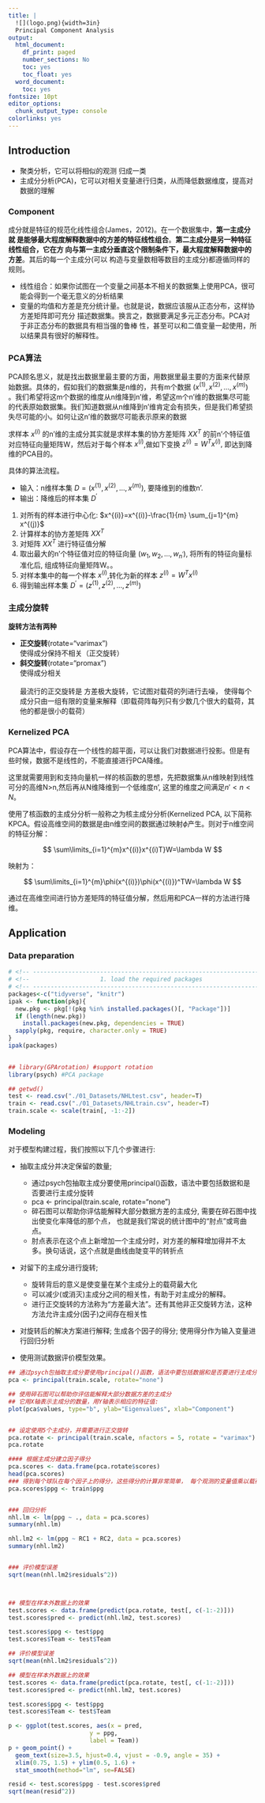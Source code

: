 ```yaml
---
title: |
  ![](logo.png){width=3in}  
  Principal Component Analysis
output:
  html_document:
    df_print: paged
    number_sections: No
    toc: yes
    toc_float: yes
  word_document:
    toc: yes
fontsize: 10pt
editor_options:
  chunk_output_type: console
colorlinks: yes
---
```

 
 

## Introduction

* 聚类分析，它可以将相似的观测 归成一类
* 主成分分析(PCA)，它可以对相关变量进行归类，从而降低数据维度，提高对数据的理解

### Component

成分就是特征的规范化线性组合(James，2012)。在一个数据集中，**第一主成分就 是能够最大程度解释数据中的方差的特征线性组合**。**第二主成分是另一种特征线性组合，它在方 向与第一主成分垂直这个限制条件下，最大程度解释数据中的方差**。其后的每一个主成分(可以 构造与变量数相等数目的主成分)都遵循同样的规则。

* 线性组合：如果你试图在一个变量之间基本不相关的数据集上使用PCA，很可能会得到一个毫无意义的分析结果
* 变量的均值和方差是充分统计量。也就是说，数据应该服从正态分布，这样协方差矩阵即可充分 描述数据集。换言之，数据要满足多元正态分布。PCA对于非正态分布的数据具有相当强的鲁棒 性，甚至可以和二值变量一起使用，所以结果具有很好的解释性。


### PCA算法

PCA顾名思义，就是找出数据里最主要的方面，用数据里最主要的方面来代替原始数据。具体的，假如我们的数据集是n维的，共有m个数据 $(x^{(1)},x^{(2)},...,x^{(m)})$ 。我们希望将这m个数据的维度从n维降到n'维，希望这m个n'维的数据集尽可能的代表原始数据集。我们知道数据从n维降到n'维肯定会有损失，但是我们希望损失尽可能的小。如何让这n'维的数据尽可能表示原来的数据

求样本 $x^{(i)}$ 的n'维的主成分其实就是求样本集的协方差矩阵 $X X^{T}$ 的前n'个特征值对应特征向量矩阵W，然后对于每个样本 $x^{(i)}$,做如下变换 $z^{(i)}=W^{T} x^{(i)},$ 即达到降维的PCA目的。

具体的算法流程。

* 输入：n维样本集 $D=\left(x^{(1)}, x^{(2)}, \ldots, x^{(m)}\right),$ 要降维到的维数n'.
* 输出：降维后的样本集 $D^{\prime}$


1. 对所有的样本进行中心化: $x^{(i)}=x^{(i)}-\frac{1}{m} \sum_{j=1}^{m} x^{(j)}$
2. 计算样本的协方差矩阵 $X X^{T}$
3. 对矩阵 $X X^{T}$ 进行特征值分解
4. 取出最大的n'个特征值对应的特征向量 $\left(w_{1}, w_{2}, \ldots, w_{n^{\prime}}\right),$ 将所有的特征向量标准化后, 组成特征向量矩阵W。。
5. 对样本集中的每一个样本 $x^{(i)}$,转化为新的样本 $z^{(i)}=W^{T} x^{(i)}$
6.  得到输出样本集 $D^{\prime}=\left(z^{(1)}, z^{(2)}, \ldots, z^{(m)}\right)$

### 主成分旋转

**旋转方法有两种**

* **正交旋转**(rotate="varimax")\
  使得成分保持不相关（正交旋转）
* **斜交旋转**(rotate="promax")\
  使得成分相关\
  \
  最流行的正交旋转是 方差极大旋转，它试图对载荷的列进行去噪， 使得每个成分只由一组有限的变量来解释（即载荷阵每列只有少数几个很大的载荷，其他的都是很小的载荷）



### Kernelized PCA

PCA算法中，假设存在一个线性的超平面，可以让我们对数据进行投影。但是有些时候，数据不是线性的，不能直接进行PCA降维。

这里就需要用到和支持向量机一样的核函数的思想，先把数据集从n维映射到线性可分的高维N>n,然后再从N维降维到一个低维度n', 这里的维度之间满足$n'\lt n \lt N$。


使用了核函数的主成分分析一般称之为核主成分分析(Kernelized PCA, 以下简称KPCA。假设高维空间的数据是由n维空间的数据通过映射$\phi$产生。则对于n维空间的特征分解：

$$
\sum\limits_{i=1}^{m}x^{(i)}x^{(i)T}W=\lambda W
$$

映射为：

$$
\sum\limits_{i=1}^{m}\phi(x^{(i)})\phi(x^{(i)})^TW=\lambda W
$$

通过在高维空间进行协方差矩阵的特征值分解，然后用和PCA一样的方法进行降维。


## Application

### Data preparation

```r
# <!-- ---------------------------------------------------------------------- -->
# <!--                    1. load the required packages                       -->
# <!-- ---------------------------------------------------------------------- --> 
packages<-c("tidyverse", "knitr")
ipak <- function(pkg){
  new.pkg <- pkg[!(pkg %in% installed.packages()[, "Package"])]
  if (length(new.pkg)) 
    install.packages(new.pkg, dependencies = TRUE)
  sapply(pkg, require, character.only = TRUE)
}
ipak(packages)

 
## library(GPArotation) #support rotation
library(psych) #PCA package

## getwd()
test <- read.csv("./01_Datasets/NHLtest.csv", header=T)
train <- read.csv("./01_Datasets/NHLtrain.csv", header=T)
train.scale <- scale(train[, -1:-2])
```


### Modeling

对于模型构建过程，我们按照以下几个步骤进行:

* 抽取主成分并决定保留的数量;
    + 通过psych包抽取主成分要使用principal()函数，语法中要包括数据和是否要进行主成分旋转
    + pca <- principal(train.scale, rotate="none")
    + 碎石图可以帮助你评估能解释大部分数据方差的主成分, 需要在碎石图中找出使变化率降低的那个点， 也就是我们常说的统计图中的“肘点”或弯曲点。
    + 肘点表示在这个点上新增加一个主成分时，对方差的解释增加得并不太多。换句话说，这个点就是曲线由陡变平的转折点
    
* 对留下的主成分进行旋转;
    + 旋转背后的意义是使变量在某个主成分上的载荷最大化
    + 可以减少(或消灭)主成分之间的相关性，有助于对主成分的解释。
    + 进行正交旋转的方法称为“方差最大法”。还有其他非正交旋转方法，这种方法允许主成分(因子)之间存在相关性
    
* 对旋转后的解决方案进行解释; 生成各个因子的得分; 使用得分作为输入变量进行回归分析

* 使用测试数据评价模型效果。



```r
## 通过psych包抽取主成分要使用principal()函数，语法中要包括数据和是否要进行主成分旋转:
pca <- principal(train.scale, rotate="none")

## 使用碎石图可以帮助你评估能解释大部分数据方差的主成分
## 它用X轴表示主成分的数量，用Y轴表示相应的特征值:
plot(pca$values, type="b", ylab="Eigenvalues", xlab="Component")


## 设定使用5个主成分，并需要进行正交旋转
pca.rotate <- principal(train.scale, nfactors = 5, rotate = "varimax")
pca.rotate

#### 根据主成分建立因子得分
pca.scores <- data.frame(pca.rotate$scores)
head(pca.scores)
### 得到每个球队在每个因子上的得分，这些得分的计算非常简单， 每个观测的变量值乘以载荷 然后相加即可。现在可以将响应变量(ppg)作为一列加入数据
pca.scores$ppg <- train$ppg


### 回归分析
nhl.lm <- lm(ppg ~ ., data = pca.scores)
summary(nhl.lm)

nhl.lm2 <- lm(ppg ~ RC1 + RC2, data = pca.scores)
summary(nhl.lm2)


### 评价模型误差
sqrt(mean(nhl.lm2$residuals^2))



## 模型在样本外数据上的效果
test.scores <- data.frame(predict(pca.rotate, test[, c(-1:-2)]))
test.scores$pred <- predict(nhl.lm2, test.scores)

test.scores$ppg <- test$ppg
test.scores$Team <- test$Team

## 评价模型误差
sqrt(mean(nhl.lm2$residuals^2))

## 模型在样本外数据上的效果
test.scores <- data.frame(predict(pca.rotate, test[, c(-1:-2)]))
test.scores$pred <- predict(nhl.lm2, test.scores)

test.scores$ppg <- test$ppg
test.scores$Team <- test$Team

p <- ggplot(test.scores, aes(x = pred,
                       y = ppg,
                       label = Team)) 
p + geom_point() + 
  geom_text(size=3.5, hjust=0.4, vjust = -0.9, angle = 35) + 
  xlim(0.75, 1.5) + ylim(0.5, 1.6) +
  stat_smooth(method="lm", se=FALSE)

resid <- test.scores$ppg - test.scores$pred
sqrt(mean(resid^2))
```





